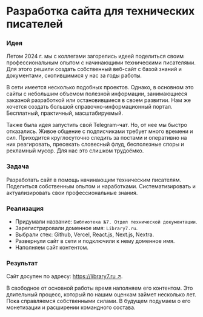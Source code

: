 
# Разработка сайта для технических писателей

<Steps>

### Идея

Летом 2024 г. мы с коллегами загорелись идеей поделиться своим профессиональным опытом с начинающими техническими писателями. Для этого решили создать собственный веб-сайт с базой знаний и документами, скопившимися у нас за годы работы. 

В сети имеется несколько подобных проектов. Однако, в основном это сайты с небольшим объемом полезной информации, занимающиеся заказной разработкой или остановившиеся в своем развитии. Нам же хочется создать большой справочно-информационный портал. Бесплатный, практичный, масштабируемый.

Также была идея запустить свой Telegram-чат. Но, от нее мы быстро отказались. Живое общение с подписчиками требует много времени и сил. Приходится круглосуточно следить за постами и оперативно на них реагировать, пресекать словесный флуд, бесполезные споры и рекламный мусор. Для нас это слишком трудоёмко. 

### Задача

Разработать сайт в помощь начинающим техническим писателям. Поделиться собственным опытом и наработками. Систематизировать и актуализировать свои профессиональные знания. 

### Реализация

- Придумали название: `Библиотека №7. Отдел технической документации`.
- Зарегистрировали доменное имя: `Library7.ru`.
- Выбрали стек: Github, Vercel, React.js, Next.js, Nextra.
- Развернули сайт в сети и подключили к нему доменное имя.
- Наполняем сайт контентом.

### Результат

Сайт досупен по адресу: [https://library7.ru ↗](https://library7.ru).

В свободное от основной работы время наполняем его контентом. Это длительный процесс, который по нашим оценкам займет несколько лет. Пока справляемся собственными силами. В будущем подумаем о его монетизации и расширении командного состава.

</Steps>